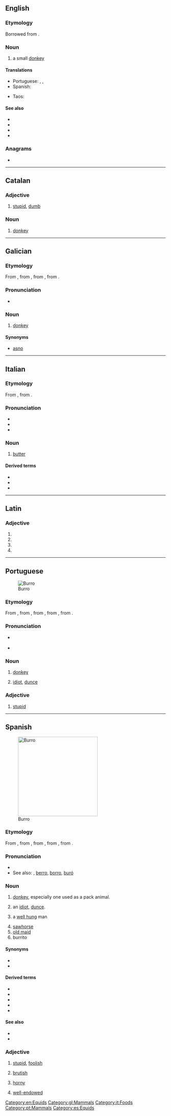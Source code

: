 ==English==

===Etymology===
Borrowed from {{bor|en|es|burro}}.

===Noun===
{{en-noun}}

# a small [[donkey]]

====Translations====
{{trans-top|small donkey}}
* Portuguese: {{t|pt|burrico|m}}, {{t|pt|burrego|m}}, {{t|pt|burrinho|m}}
* Spanish: {{t|es|burrico|m}}
{{trans-mid}}
* Taos: {{t|twf|mùldu’úna}}
{{trans-bottom}}

====See also====
* {{l|en|ass}}
* {{l|en|donkey}}
* {{l|en|hinny}}
* {{l|en|mule}}

===Anagrams===
* {{anagrams|en|rubor}}

[[Category:en:Equids]]

----

==Catalan==

===Adjective===
{{ca-adj|burra}}

# [[stupid]], [[dumb]]

===Noun===
{{ca-noun|m}}

# [[donkey]]

----

==Galician==

===Etymology===
From {{etyl|la|gl}} {{m|la|burricus||small horse}}, from {{m|la|burrus||red-brown}}, from {{etyl|grc|gl}} {{m|grc|πυρρός||flame colored}}, from {{m|grc|πῦρ||fire}}.

===Pronunciation===
* {{audio|Gl-burro.ogg|Audio|lang=gl}}

===Noun===
{{gl-noun|m}}

# [[donkey]]

====Synonyms====
* [[asno]]

[[Category:gl:Mammals]]

----

==Italian==

===Etymology===
From {{etyl|la|it}} {{m|la|būtȳrum}}, from {{etyl|grc|it}} {{m|grc|βούτυρον}}.

===Pronunciation===
* {{IPA|[ˈbur.ro]|/ˈburro/|lang=it}}
* {{audio|It-il burro.ogg|Audio|lang=it}}
* {{hyphenation|bùr|ro|lang=it}}

===Noun===
{{it-noun|m}}

# [[butter]]

====Derived terms====
* {{l|it|burrata}}
* {{l|it|burroso}}
* {{l|it|imburrare}}

[[Category:it:Foods]]

----

==Latin==

===Adjective===
{{la-adj-form|burrō}}

# {{inflection of|burrus||dat|m|s|lang=la}}
# {{inflection of|burrus||dat|n|s|lang=la}}
# {{inflection of|burrus||abl|m|s|lang=la}}
# {{inflection of|burrus||abl|n|s|lang=la}}

----

==Portuguese==
[[Image:Donkey Equus asinus Tanzania 1114 cropped Nevit.jpg|thumb|Burro]]

===Etymology===
From {{m|pt|borrico||donkey}}, from {{etyl|la|pt}} {{m|la|burricus||small horse}}, from {{m|la|burrus||red-brown}}, from {{etyl|grc|pt}} {{m|grc|πυρρός||flame colored}}, from {{m|grc|πῦρ||fire}}.

===Pronunciation===
* {{a|PT}} {{IPA|/ˈbu.ʁu/|lang=pt}}
* {{hyphenation|bur|ro|lang=pt}}

===Noun===
{{pt-noun|m|f=burra}}

# [[donkey]]
#: {{syn|pt|asno|jumento}}
# {{lb|pt|slang}} [[idiot]], [[dunce]]
#: {{syn|pt|parvo}}

===Adjective===
{{pt-adj|burr|o}}

# [[stupid]]

[[Category:pt:Mammals]]

----

==Spanish==
{{wikipedia|lang=es}}
[[Image:Donkey Equus asinus Tanzania 1114 cropped Nevit.jpg|thumb|250px|Burro]]

===Etymology===
From {{m|es|borrico||donkey}}, from {{etyl|la|es}} {{m|la|burricus||small horse}}, from {{m|la|burrus||red-brown}}, from {{etyl|grc|es}} {{m|grc|πυρρός||flame colored}}, from {{m|grc|πῦρ||fire}}.

===Pronunciation===
* {{IPA|[ˈbu.ro]|lang=es}}
* See also: {{l|es|barro}}, [[berro]], [[borro]], [[buró]]

===Noun===
{{es-noun|m|f=burra}}

# [[donkey]], especially one used as a pack animal.
# {{lb|es|slang}} an [[idiot]], [[dunce]].
# {{lb|es|slang|figuratively}} a [[well hung]] man
# [[sawhorse]]
# [[old maid]] {{gloss|card game}}
# burrito

====Synonyms====
* {{l|es|asno}}
* {{l|es|jumento}}

====Derived terms====
* {{l|es|burrito}}
* {{l|es|el burro delante, para que no se espante}}
* {{l|es|mataburros}}
* {{l|es|tumbaburros}}
* {{l|es|orejas de burro}}

====See also====
* {{l|es|mula}}
* {{l|es|burdégano}}

===Adjective===
{{es-adj|f=burra}}

# {{lb|es|colloquial}} [[stupid]], [[foolish]]
# {{lb|es|colloquial}} [[brutish]]
# {{lb|es|colloquial}} [[horny]]
# {{lb|es|colloquial|euphemistic|of a man}} [[well-endowed]]

[[Category:es:Equids]]